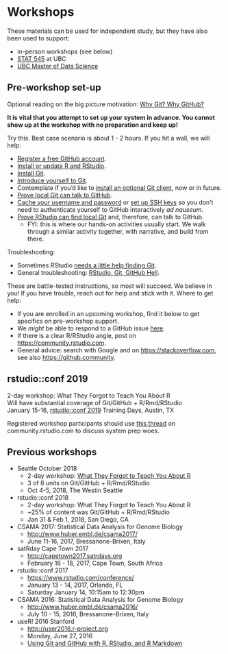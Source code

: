 # Workshops

These materials can be used for independent study, but they have also been used to support:

  * in-person workshops (see below)
  * [STAT 545](http://stat545.com) at UBC
  * [UBC Master of Data Science](http://masterdatascience.science.ubc.ca)

## Pre-workshop set-up

Optional reading on the big picture motivation: [Why Git? Why GitHub?](#big-picture)

**It is vital that you attempt to set up your system in advance. You cannot show up at the workshop with no preparation and keep up!**

Try this. Best case scenario is about 1 - 2 hours. If you hit a wall, we will help:

  * [Register a free GitHub account](#github-acct).
  * [Install or update R and RStudio](#install-r-rstudio).
  * [Install Git](#install-git).
  * [Introduce yourself to Git](#hello-git).
  * Contemplate if you'd like to [install an optional Git client](#git-client), now or in future.
  * [Prove local Git can talk to GitHub](#push-pull-github).
  * [Cache your username and password](#credential-caching) or [set up SSH keys](#ssh-keys) so you don't need to authenticate yourself to GitHub interactively *ad nauseum*.
  * [Prove RStudio can find local Git](#rstudio-git-github) and, therefore, can talk to GitHub.
    - FYI: this is where our hands-on activities usually start. We walk through a similar activity together, with narrative, and build from there.

Troubleshooting:

  * Sometimes RStudio [needs a little help finding Git](#rstudio-see-git).
  * General troubleshooting: [RStudio, Git, GitHub Hell](#troubleshooting).

These are battle-tested instructions, so most will succeed. We believe in you! If you have trouble, reach out for help and stick with it. Where to get help:

  * If you are enrolled in an upcoming workshop, find it below to get specifics on pre-workshop support.
  * We *might* be able to respond to a GitHub issue [here](https://github.com/jennybc/happy-git-with-r/issues).
  * If there is a clear R/RStudio angle, post on <https://community.rstudio.com>.
  * General advice: search with Google and on <https://stackoverflow.com>, see also <https://github.community>.

## rstudio::conf 2019

2-day workshop: What They Forgot to Teach You About R  
Will have substantial coverage of Git/GitHub + R/Rmd/RStudio  
January 15-16, [rstudio::conf 2019](https://www.rstudio.com/conference/) Training Days, Austin, TX

Registered workshop participants should use [this thread](https://community.rstudio.com/t/what-they-forgot-to-teach-you-system-setup-for-rstudio-conf-2019/20914?u=jennybryan) on community.rstudio.com to discuss system prep woes.

## Previous workshops

  * Seattle October 2018
    - 2-day workshop: [What They Forgot to Teach You About R](https://whattheyforgot.org/index.html#seattle-2018-october-4-5)  
    - 3 of 8 units on Git/GitHub + R/Rmd/RStudio  
    - Oct 4-5, 2018, The Westin Seattle
  * rstudio::conf 2018
    - 2-day workshop: What They Forgot to Teach You About R  
    - ~25% of content was Git/GitHub + R/Rmd/RStudio  
    - Jan 31 & Feb 1, 2018, San Diego, CA
  * CSAMA 2017: Statistical Data Analysis for Genome Biology
    - <http://www.huber.embl.de/csama2017/>  
    - June 11-16, 2017, Bressanone-Brixen, Italy  
  * satRday Cape Town 2017
    - <http://capetown2017.satrdays.org>  
    - February 16 - 18, 2017, Cape Town, South Africa
  * rstudio::conf 2017
    - <https://www.rstudio.com/conference/>  
    - January 13 - 14, 2017, Orlando, FL  
    - Saturday January 14, 10:15am to 12:30pm
  * CSAMA 2016: Statistical Data Analysis for Genome Biology
    - <http://www.huber.embl.de/csama2016/>  
    - July 10 - 15, 2016, Bressanone-Brixen, Italy  
  * useR! 2016 Stanford
    - <http://user2016.r-project.org>  
    - Monday, June 27, 2016  
    - [Using Git and GitHub with R, RStudio, and R Markdown](http://user2016.r-project.org/tutorials/01.html)

